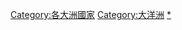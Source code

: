 {{Catnav|頁面分類|地理|国家}}
{{Commonscat|Countries of Oceania}}

{{Template:defaultsort 部首筆劃數| {{PAGENAME}} }}
[[Category:各大洲國家|Category:各大洲國家]]
[[Category:大洋洲|Category:大洋洲]]
[[Category:太平洋國家|*]]